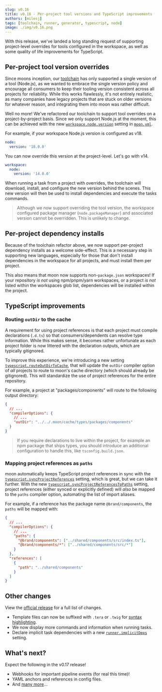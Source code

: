 ```yaml
---
slug: v0.16
title: v0.16 - Per-project tool versions and TypeScript improvements
authors: [milesj]
tags: [toolchain, runner, generator, typescript, node]
image: ./img/v0.16.png
---
```


With this release, we've landed a long standing request of supporting project-level overrides for
tools configured in the workspace, as well as some quality of life improvements for TypeScript.

<!--truncate-->

## Per-project tool version overrides

Since moons inception, our [toolchain](../docs/concepts/toolchain) has only supported a single
version of a tool (Node.js), as we wanted to embrace the single version policy and encourage all
consumers to keep their tooling version consistent across all projects for reliability. While this
works flawlessly, it's not entirely realistic, as many companies have legacy projects that are stuck
on older versions for whatever reason, and integrating them into moon was rather difficult.

Well no more! We've refactored our toolchain to support tool overrides on a project-by-project
basis. Since we only support Node.js at the moment, this can be achieved with the new
[`workspace.node.version`](../docs/config/project#node) setting in
[`moon.yml`](../docs/config/project).

For example, if your workspace Node.js version is configured as v18.

```yml title=".moon/workspace.yml"
node:
  version: '18.0.0'
```

You can now override this version at the project-level. Let's go with v14.

```yml title="<project>/moon.yml"
workspace:
  node:
    version: '14.0.0'
```

When running a task from a project with overrides, the toolchain will download, install, and
configure the new version behind the scenes. This new version will then be used to install
dependencies and execute the tasks commands.

> Although we now support overriding the tool version, the workspace configured package manager
> (`node.packageManager`) and associated version cannot be overridden. This is unlikely to change.

## Per-project dependency installs

Because of the toolchain refactor above, we now support per-project dependency installs as a welcome
side-effect. This is a necessary step in supporting new languages, especially for those that don't
install dependencies in the workspace for all projects, and must install them per project.

This also means that moon now supports non-`package.json` workspaces! If your repository _is not_
using npm/pnpm/yarn workspaces, or a project _is not_ listed within the workspaces glob list,
dependencies will be installed within the project.

## TypeScript improvements

### Routing `outDir` to the cache

A requirement for using project references is that each project must compile declarations (`.d.ts`)
so that consumers/dependents can resolve type information. While this makes sense, it becomes rather
unfortunate as each project folder is now littered with the declaration outputs, which are typically
gitignored.

To improve this experience, we're introducing a new setting
[`typescript.routeOutDirToCache`](../docs/config/workspace#routeoutdirtocache), that will update the
`outDir` compiler option of _all_ projects to route to moon's cache directory (which should already
be gitignored). This will standardize the use of project references for the entire repository.

For example, a project at "packages/components" will route to the following output directory:

```json title="<project>/tsconfig.json"
{
  // ...
  "compilerOptions": {
    // ...
    "outDir": "../../.moon/cache/types/packages/components"
  }
}
```

> If you require declarations to live within the project, for example an npm package that ships
> types, you should introduce an additional configuration to handle this, like
> `tsconfig.build.json`.

### Mapping project references as `paths`

moon automatically keeps TypeScript project references in sync with the
[`typescript.syncProjectReferences`](../docs/config/workspace#syncprojectreferences) setting, which
is great, but we can take it further. With the new
[`typescript.syncProjectReferencesToPaths`](../docs/config/workspace#syncprojectreferencestopaths)
setting, project references (either synced or explicitly defined) will _also_ be mapped to the
`paths` compiler option, automating the list of import aliases.

For example, if a reference has the package name `@brand/components`, the `paths` will be mapped
with:

```json title="<project>/tsconfig.json"
{
  // ...
  "compilerOptions": {
    // ...
    "paths": {
      "@brand/components": ["../shared/components/src/index.ts"],
      "@brand/components/*": ["../shared/components/src/*"]
    }
  },
  "references": [
    {
      "path": "../shared/components"
    }
  ]
}
```

## Other changes

View the
[official release](https://github.com/moonrepo/moon/releases/tag/%40moonrepo%2Fcli%400.16.0) for a
full list of changes.

- Template files can now be suffixed with `.tera` or `.twig` for
  [syntax highlighting](../docs/guides/codegen#file-extensions).
- We now display more commands and information when running tasks.
- Declare implicit task dependencies with a new
  [`runner.implicitDeps`](../docs/config/workspace#implicitdeps) setting.

## What's next?

Expect the following in the v0.17 release!

- Webhooks for important pipeline events (for real this time)!
- YAML anchors and references in config files.
- And [many more](https://github.com/moonrepo/moon/issues/356)...
